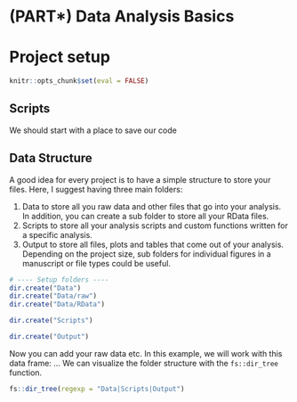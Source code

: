 # (PART\*) Data Analysis Basics {.unnumbered}

# Project setup

```r
knitr::opts_chunk$set(eval = FALSE)
```


## Scripts


We should start with a place to save our code





## Data Structure

A good idea for every project is to have a simple structure to store your files. Here, I suggest having three main folders:

1.  Data to store all you raw data and other files that go into your analysis. In addition, you can create a sub folder to store all your RData files.
2.  Scripts to store all your analysis scripts and custom functions written for a specific analysis. 
3.  Output to store all files, plots and tables that come out of your analysis. Depending on the project size, sub folders for individual figures in a manuscript or file types could be useful.

```r
# ---- Setup folders ---- 
dir.create("Data")
dir.create("Data/raw")
dir.create("Data/RData")

dir.create("Scripts")

dir.create("Output")
```




Now you can add your raw data etc. In this example, we will work with this data frame: ... We can visualize the folder structure with the `fs::dir_tree` function.


```r
fs::dir_tree(regexp = "Data|Scripts|Output")
```


